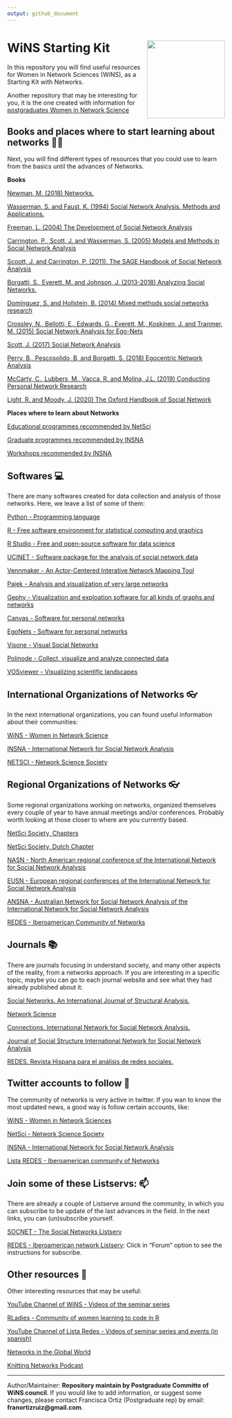 ```yaml
---
output: github_document
---
```


<!-- README.md is generated from README.Rmd. Please edit that file -->

# WiNS Starting Kit <img src="imag/sticker.jpg" align="right" width="180px"/>

In this repository you will find useful resources for Women in Network Sciences (WiNS), as a Starting Kit with Networks.  

Another repository that may be interesting for you, it is the one created with information for [postgraduates Women in Network Science](https://github.com/FranciscaOrtizRuiz/wins_postgraduate)

## Books and places where to start learning about networks 🌻📖

Next, you will find different types of resources that you could use to learn from the basics until the advances of Networks. 

**Books**

[Newman, M. (2018) Networks.](https://global.oup.com/academic/product/networks-9780198805090?cc=us&lang=en&)

[Wasserman, S. and Faust, K. (1994) Social Network Analysis. Methods and Applications.](https://www.cambridge.org/core/books/social-network-analysis/90030086891EB3491D096034684EFFB8)

[Freeman, L. (2004) The Development of Social Network Analysis](https://books.google.co.uk/books?id=VcxqQgAACAAJ&dq=social+network+analysis&hl=es&sa=X&ved=2ahUKEwiR4tG3xO_vAhXL_7sIHTvSArIQ6AEwBnoECAEQAg)

[Carrington, P., Scott, J. and Wasserman, S. (2005) Models and Methods in Social Network Analysis](https://books.google.co.uk/books?id=4Ty5xP_KcpAC&printsec=frontcover&dq=social+network+analysis&hl=es&sa=X&ved=2ahUKEwiR4tG3xO_vAhXL_7sIHTvSArIQ6AEwAXoECAQQAg#v=onepage&q=social%20network%20analysis&f=false)

[Scoott, J. and Carrington, P. (2011). The SAGE Handbook of Social Network Analysis](https://books.google.co.uk/books?id=mWlsKkIuFNgC&printsec=frontcover&dq=social+network+analysis&hl=es&sa=X&ved=2ahUKEwiR4tG3xO_vAhXL_7sIHTvSArIQ6AEwBXoECAYQAg#v=onepage&q=social%20network%20analysis&f=false)

[Borgatti, S., Everett, M. and Johnson, J. (2013-2018) Analyzing Social Networks.](https://uk.sagepub.com/en-gb/eur/analyzing-social-networks/book255068)

[Domínguez, S. and Hollstein, B. (2014) Mixed methods social networks research](https://www.cambridge.org/gb/academic/subjects/sociology/research-methods-sociology-and-criminology/egocentric-network-analysis-foundations-methods-and-models?format=PB)

[Crossley, N., Bellotti, E., Edwards, G., Everett, M., Koskinen, J. and Tranmer, M. (2015) Social Network Analysis for Ego-Nets](https://books.google.co.uk/books?id=3_eICwAAQBAJ&printsec=frontcover&dq=ego+networks+crossley&hl=es&sa=X&ved=2ahUKEwjl3-6hxu_vAhVThv0HHVgUCPMQ6AEwAHoECAYQAg#v=onepage&q=ego%20networks%20crossley&f=false)

[Scott, J. (2017) Social Network Analysis](https://books.google.co.uk/books?id=i5EmDgAAQBAJ&printsec=frontcover&dq=social+network+analysis&hl=es&sa=X&ved=2ahUKEwiR4tG3xO_vAhXL_7sIHTvSArIQ6AEwBHoECAUQAg#v=onepage&q=social%20network%20analysis&f=false)

[Perry, B., Pescosolido, B, and Borgatti, S. (2018) Egocentric Network Analysis](https://www.cambridge.org/gb/academic/subjects/sociology/research-methods-sociology-and-criminology/egocentric-network-analysis-foundations-methods-and-models?format=PB)

[McCarty, C., Lubbers, M., Vacca, R. and Molina, J.L. (2019) Conducting Personal Network Research](https://www.guilford.com/books/Conducting-Personal-Network-Research/McCarty-Lubbers-Vacca-Molina/9781462538386)

[Light, R. and Moody, J. (2020) The Oxford Handbook of Social Network](https://books.google.co.uk/books?id=J-MJEAAAQBAJ&pg=PA172&dq=ego+networks&hl=es&sa=X&ved=2ahUKEwjC2Njyxe_vAhUvgP0HHf1gDd4Q6AEwAHoECAAQAg#v=onepage&q=ego%20networks&f=false)

**Places where to learn about Networks**

[Educational programmes recommended by NetSci](https://netscisociety.net/education)

[Graduate programmes recommended by INSNA](https://www.insna.org/graduate-programs)

[Workshops recommended by INSNA](https://www.insna.org/events/)

## Softwares 💻

There are many softwares created for data collection and analysis of those networks. Here, we leave a list of some of them:

[Python - Programming language](https://www.python.org)

[R - Free software environment for statistical computing and graphics](https://www.r-project.org)

[R Studio - Free and open-source software for data science](https://www.rstudio.com)

[UCINET - Software package for the analysis of social network data](https://sites.google.com/site/ucinetsoftware/home)

[Vennmaker - An Actor-Centered Interative Network Mapping Tool](https://www.vennmaker.com/?lang=en)

[Pajek - Analysis and visualization of very large networks](http://mrvar.fdv.uni-lj.si/pajek/)

[Gephy - Visualization and exploation software for all kinds of graphs and networks](https://gephi.org)

[Canvas - Software for personal networks](https://www.networkcanvas.com)

[EgoNets - Software for personal networks](https://sourceforge.net/projects/egonet/)

[Visone - Visual Social Networks](https://visone.ethz.ch)

[Polinode - Collect, visualize and analyze connected data](https://www.polinode.com)

[VOSviewer - Visualizing scientific landscapes](https://www.vosviewer.com)

## International Organizations of Networks 👓

In the next international organizations, you can found useful information about their communities:

[WiNS - Women in Network Science](https://www.networkscienceinstitute.org/wins)

[INSNA - International Network for Social Network Analysis](https://www.insna.org)

[NETSCI - Network Science Society](https://netscisociety.net/home)

## Regional Organizations of Networks 👓

Some regional organizations working on networks, organized themselves every couple of year to have annual meetings and/or conferences. Probably worth looking at those closer to where are you currently based. 

[NetSci Society, Chapters](https://netscisociety.net/chapters)

[NetSci Society, Dutch Chapter](http://www.netsci.nl)

[NASN - North American regional conference of the International Network for Social Network Analysis](https://twitter.com/nasocnet?lang=es)

[EUSN - European regional conferences of the International Network for Social Network Analysis](https://www.insna.org/events/-5th-european-conference-on-social-networks-eusn2021)

[ANSNA - Australian Network for Social Network Analysis of the International Network for Social Network Analysis](https://www.ansna.org.au/asnac2020-about)

[REDES - Iberoamerican Community of Networks](http://www.redes-sociales.net) 

## Journals 📚

There are journals focusing in understand society, and many other aspects of the reality, from a networks approach. If you are interesting in a specific topic, maybe you can go to each journal website and see what they had already published about it: 

[Social Networks. An International Journal of Structural Analysis.](https://www.journals.elsevier.com/social-networks)

[Network Science](https://www.cambridge.org/core/journals/network-science)

[Connections. International Network for Social Network Analysis.](https://www.exeley.com/journal/connections)

[Journal of Social Structure International Network for Social Network Analysis](https://www.exeley.com/journal/journal_of_social_structure)

[REDES. Revista Hispana para el análisis de redes sociales.](https://revistes.uab.cat/redes/index)

## Twitter accounts to follow 📩 

The community of networks is very active in twitter. If you wan to know the most updated news, a good way is follow certain accounts, like:

[WiNS - Women in Network Sciences](https://twitter.com/WiNS_Society)

[NetSci - Network Science Society](https://twitter.com/netscisociety)

[INSNA - International Network for Social Network Analysis](https://twitter.com/SocNetAnalysts)

[Lista REDES - Iberoamerican community of Networks](https://twitter.com/lista_redes)

## Join some of these Listservs: 📫

There are already a couple of Listserve around the community, in which you can subscribe to be update of the last advances in the field. In the next links, you can (un)subscribe yourself. 

[SOCNET - The Social Networks Listserv](https://www.insna.org/socnet)

[REDES - Iberoamerican network Listserv](http://www.redes-sociales.net): Click in "Forum" option to see the instructions for subscribe. 

## Other resources 🔭 

Other interesting resources that may be useful:

[YouTube Channel of WiNS - Videos of the seminar series](https://www.youtube.com/channel/UCJppCyVIY5_XsNOSl7mftRQ?view_as=subscriber)

[RLadies - Community of women learning to code in R](https://rladies.org)

[YouTube Channel of Lista Redes - Videos of seminar series and events (in spanish)](https://www.youtube.com/channel/UCofGv2fk2HnVXW45d1K4ujw/playlists)

[Networks in the Global World](http://ngw.spbu.ru)

[Knitting Networks Podcast](https://twitter.com/NetworksPodcast)

-----

Author/Maintainer: **Repository maintain by Postgraduate Committe of WiNS council**. If you would like to add information, or suggest some changes, please contact Francisca Ortiz (Postgraduate rep) by email: **franortizruiz@gmail.com**. 

